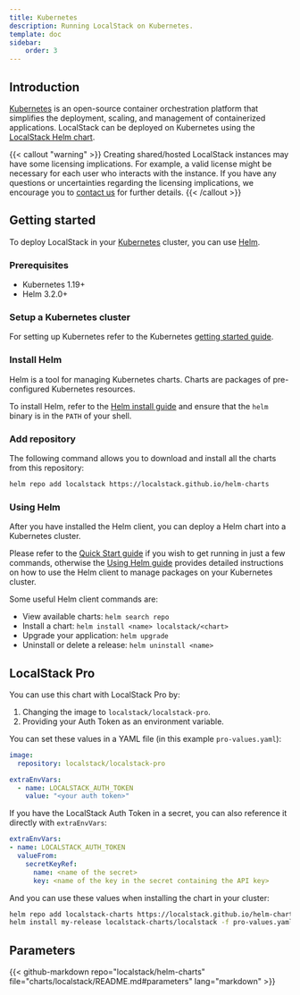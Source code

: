 ```yaml
---
title: Kubernetes
description: Running LocalStack on Kubernetes.
template: doc
sidebar:
    order: 3
---
```


## Introduction

[Kubernetes](https://kubernetes.io) is an open-source container orchestration platform that simplifies the deployment, scaling, and management of containerized applications.
LocalStack can be deployed on Kubernetes using the [LocalStack Helm chart](https://github.com/localstack/helm-charts).

{{< callout "warning" >}}
Creating shared/hosted LocalStack instances may have some licensing implications.
For example, a valid license might be necessary for each user who interacts with the instance.
If you have any questions or uncertainties regarding the licensing implications, we encourage you to [contact us](https://localstack.cloud/contact) for further details.
{{< /callout >}}

## Getting started

To deploy LocalStack in your [Kubernetes](https://kubernetes.io/) cluster, you can use [Helm](https://helm.sh/).

### Prerequisites

- Kubernetes 1.19+
- Helm 3.2.0+

### Setup a Kubernetes cluster

For setting up Kubernetes refer to the Kubernetes  [getting started guide](https://kubernetes.io/docs/getting-started-guides/).

### Install Helm

Helm is a tool for managing Kubernetes charts.
Charts are packages of pre-configured Kubernetes resources.

To install Helm, refer to the  [Helm install guide](https://github.com/helm/helm#install) and ensure that the `helm` binary is in the `PATH` of your shell.

### Add repository

The following command allows you to download and install all the charts from this repository:

```bash
helm repo add localstack https://localstack.github.io/helm-charts
```

### Using Helm

After you have installed the Helm client, you can deploy a Helm chart into a Kubernetes cluster.

Please refer to the [Quick Start guide](https://helm.sh/docs/intro/quickstart/)  if you wish to get running in just a few commands, otherwise the [Using Helm guide](https://helm.sh/docs/intro/using_helm/) provides detailed instructions on how to use the Helm client to manage packages on your Kubernetes cluster.

Some useful Helm client commands are:

- View available charts: `helm search repo`
- Install a chart: `helm install <name> localstack/<chart>`
- Upgrade your application: `helm upgrade`
- Uninstall or delete a release: `helm uninstall <name>`

## LocalStack Pro

You can use this chart with LocalStack Pro by:

1. Changing the image to `localstack/localstack-pro`.
2. Providing your Auth Token as an environment variable.

You can set these values in a YAML file (in this example `pro-values.yaml`):

```yaml
image:
  repository: localstack/localstack-pro

extraEnvVars:
  - name: LOCALSTACK_AUTH_TOKEN
    value: "<your auth token>"
```

If you have the LocalStack Auth Token in a secret, you can also reference it directly with `extraEnvVars`:

```yaml
extraEnvVars:
- name: LOCALSTACK_AUTH_TOKEN
  valueFrom:
    secretKeyRef:
      name: <name of the secret>
      key: <name of the key in the secret containing the API key>
```

And you can use these values when installing the chart in your cluster:

```bash
helm repo add localstack-charts https://localstack.github.io/helm-charts
helm install my-release localstack-charts/localstack -f pro-values.yaml
```

## Parameters

{{< github-markdown repo="localstack/helm-charts" file="charts/localstack/README.md#parameters" lang="markdown" >}}
